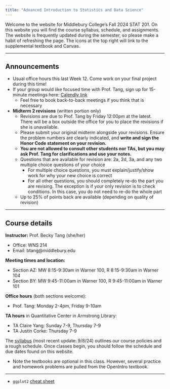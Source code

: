 ```yaml
---
title: "Advanced Introduction to Statistics and Data Science"
---
```


Welcome to the website for Middlebury College’s Fall 2024 STAT 201. On this website you will find the course syllabus, schedule, and assignments. The website is frequently updated during the semester, so please make a habit of refreshing the page. The icons at the top right will link to the supplemental textbook and Canvas.

------------------------------------------------------------------------

## Announcements

-   Usual office hours this last Week 12. Come work on your final project during this time!
-   If your group would like focused time with Prof. Tang, sign up for 15-minute meetings here: [Calendly link](https://calendly.com/beckytang/1-1-with-prof-tang)
    -   Feel free to book back-to-back meetings if you think that is necessary
-   **Midterm 2 revisions** (written portion only)
    -   Revisions are due to Prof. Tang by Friday 12:00pm at the latest. There will be a box outside the office for you to place the revisions if she is unavailable.
    -   Please submit your original midterm alongside your revisions. Ensure the problem numbers are clearly indicated, and **write and sign the Honor Code statement on your revision.**
    -   **You are not allowed to consult other students nor TAs, but you may ask Prof. Tang for clarifications and use your notes.**
    -   Questions that are available for revision are: 2a, 2d, 3a, and any two multiple choice questions of your choice
        -   For multiple choice questions, you must explain/justify/show work for why your new choice is correct
        -   For all other questions, you should completely re-do the part you are revising. The exception is if your only revision is to check conditions. In this case, you do not need to re-do the whole part
    -   Up to 25% of points back are available (depending on quality of revision)

------------------------------------------------------------------------

## Course details

**Instructor:** Prof. Becky Tang (she/her)

-   Office: WNS 214
-   Email: btang\@middlebury.edu

**Meeting times and location:**

-   Section AZ: MW 8:15-9:30am in Warner 100, R 8:15-9:30am in Warner 104
-   Section BY: MW 9:45-11:00am in Warner 100, R 9:45-11:00am in Warner 101

**Office hours** (both sections welcome):

-   Prof. Tang: Monday 2-4pm, Friday 9-10am

**TA hours** in Quantitative Center in Armstrong Library:

-   TA Claire Yang: Sunday 7-9, Thursday 7-9
-   TA Justin Corke: Thursday 7-9

The [syllabus](Stat201_Syllabus.pdf) (most recent update: 9/8/24) outlines our course policies and a rough schedule. Once classes begin, you should follow the schedule and due dates found on this website.

-   Note the textbooks are optional in this class. However, several practice and homework problems are pulled from the OpenIntro textbook.

------------------------------------------------------------------------

-   `ggplot2` [cheat sheet](https://posit.co/wp-content/uploads/2022/10/data-visualization-1.pdf)
